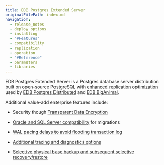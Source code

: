 ```yaml
---
title: EDB Postgres Extended Server
originalFilePath: index.md
navigation: 
  - release_notes
  - deploy_options
  - installing
  - "#Features"
  - compatibility
  - replication
  - operation
  - "#Reference"
  - parameters
  - libraries
---
```


EDB Postgres Extended Server is a Postgres database server distribution built on open-source PostgreSQL with [enhanced replication optimization](replication) used by [EDB Postgres Distributed](/pgd/latest/) and [EDB BigAnimal](/biganimal/latest). 

Additional value-add enterprise features include:
- Security though [Transparent Data Encryption](https://deploy-preview-3385--edb-docs-staging.netlify.app/docs/tde/latest/)

- [Oracle and SQL Server compatibility](/pge/latest/compatibility/) for migrations
- [WAL pacing delays to avoid flooding transaction log](/pge/latest/operation/#avoid-flooding-transaction-logs)
- [Additional tracing and diagnostics options](/pge/latest/operation/#additional-tracing-and-diagnostics-options)
- [Selective physical base backup and subsequent selective recovery/restore](0/pge/latest/operation/#additional-tracing-and-diagnostics-options)


